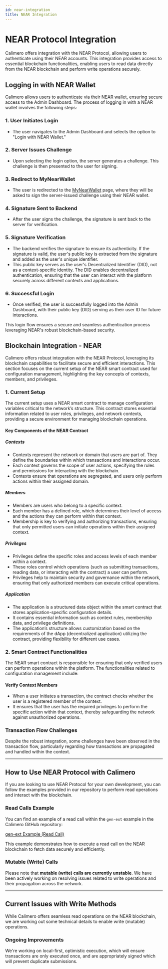 ```yaml
---
id: near-integration
title: NEAR Integration
---
```


# NEAR Protocol Integration

Calimero offers integration with the NEAR Protocol, allowing users to
authenticate using their NEAR accounts. This integration provides access to
essential blockchain functionalities, enabling users to read data directly from
the NEAR blockchain and perform write operations securely.

## Logging in with NEAR Wallet

Calimero allows users to authenticate via their NEAR wallet, ensuring secure
access to the Admin Dashboard. The process of logging in with a NEAR wallet
involves the following steps:

### 1. User Initiates Login

- The user navigates to the Admin Dashboard and selects the option to "Login
  with NEAR Wallet."

### 2. Server Issues Challenge

- Upon selecting the login option, the server generates a challenge. This
  challenge is then presented to the user for signing.

### 3. Redirect to MyNearWallet

- The user is redirected to the [MyNearWallet](https://mynearwallet.com/) page,
  where they will be asked to sign the server-issued challenge using their NEAR
  wallet.

### 4. Signature Sent to Backend

- After the user signs the challenge, the signature is sent back to the server
  for verification.

### 5. Signature Verification

- The backend verifies the signature to ensure its authenticity. If the
  signature is valid, the user's public key is extracted from the signature and
  added as the user's unique identifier.
- This public key serves as the user's Decentralized Identifier (DID), not as a
  context-specific identity. The DID enables decentralized authentication,
  ensuring that the user can interact with the platform securely across
  different contexts and applications.

### 6. Successful Login

- Once verified, the user is successfully logged into the Admin Dashboard, with
  their public key (DID) serving as their user ID for future interactions.

This login flow ensures a secure and seamless authentication process leveraging
NEAR's robust blockchain-based security.

## Blockchain Integration - NEAR

Calimero offers robust integration with the NEAR Protocol, leveraging its
blockchain capabilities to facilitate secure and efficient interactions. This
section focuses on the current setup of the NEAR smart contract used for
configuration management, highlighting the key concepts of contexts, members,
and privileges.

### 1. Current Setup

The current setup uses a NEAR smart contract to manage configuration variables
critical to the network’s structure. This contract stores essential information
related to user roles, privileges, and network contexts, providing a secure
environment for managing blockchain operations.

#### Key Components of the NEAR Contract

##### Contexts

- Contexts represent the network or domain that users are part of. They define
  the boundaries within which transactions and interactions occur.
- Each context governs the scope of user actions, specifying the rules and
  permissions for interacting with the blockchain.
- Contexts ensure that operations are segregated, and users only perform actions
  within their assigned domain.

##### Members

- Members are users who belong to a specific context.
- Each member has a defined role, which determines their level of access and the
  actions they can perform within that context.
- Membership is key to verifying and authorizing transactions, ensuring that
  only permitted users can initiate operations within their assigned context.

##### Privileges

- Privileges define the specific roles and access levels of each member within a
  context.
- These roles control which operations (such as submitting transactions, reading
  data, or interacting with the contract) a user can perform.
- Privileges help to maintain security and governance within the network,
  ensuring that only authorized members can execute critical operations.

##### Application

- The application is a structured data object within the smart contract that
  stores application-specific configuration details.
- It contains essential information such as context rules, membership data, and
  privilege definitions.
- The application’s structure allows customization based on the requirements of
  the dApp (decentralized application) utilizing the contract, providing
  flexibility for different use cases.

### 2. Smart Contract Functionalities

The NEAR smart contract is responsible for ensuring that only verified users can
perform operations within the platform. The functionalities related to
configuration management include:

#### **Verify Context Members**

- When a user initiates a transaction, the contract checks whether the user is a
  registered member of the context.
- It ensures that the user has the required privileges to perform the specific
  action within that context, thereby safeguarding the network against
  unauthorized operations.

### **Transaction Flow Challenges**

Despite the robust integration, some challenges have been observed in the
transaction flow, particularly regarding how transactions are propagated and
handled within the context.

---

## How to Use NEAR Protocol with Calimero

If you are looking to use NEAR Protocol for your own development, you can follow
the examples provided in our repository to perform read operations and interact
with the blockchain.

### **Read Calls Example**

You can find an example of a read call within the `gen-ext` example in the
Calimero GitHub repository:

[gen-ext Example (Read Call)](https://github.com/calimero-network/core/blob/master/apps/gen-ext/src/lib.rs)

This example demonstrates how to execute a read call on the NEAR blockchain to
fetch data securely and efficiently.

### **Mutable (Write) Calls**

Please note that **mutable (write) calls are currently unstable**. We have been
actively working on resolving issues related to write operations and their
propagation across the network.

---

## Current Issues with Write Methods

While Calimero offers seamless read operations on the NEAR blockchain, we are
working out some technical details to enable write (mutable) operations.

### Ongoing Improvements

We're working on local-first, optimistic execution, which will
ensure transactions are only executed once, and are appropriately signed which
will prevent duplicate submissions.
